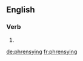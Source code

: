 ==English==

===Verb===
{{head|en|present participle}}

# {{present participle of|phrensy|lang=en|nocat=1}}

[[de:phrensying]]
[[fr:phrensying]]